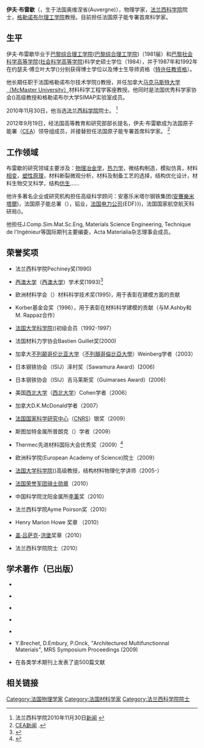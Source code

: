 {{Infobox Scientist
|name              = 伊夫·布雷歇
|box_width         =
|image             =
|image_size        =
|caption           =
|birth_date        =
|birth_place       = 
|death_date        = 
|death_place       = 
|residence  = 
|citizenship = 
|nationality       = {{FRA}}
|ethnicity         = 
|field             =  [[材料学|材料学]]
|work_institutions = [[格勒诺布尔理工学院|格勒诺布尔理工学院]]<br>[[麥馬士達大學|麥馬士達大學]]
|alma_mater        = 
|doctoral_advisor  = 
|doctoral_students = 
|known_for         = 
|author_abbrev_bot =
|author_abbrev_zoo = 
|influences        = 
|influenced        = 
|prizes            = 法国国家科学研究中心银奖
|religion = 
|footnotes = 
|signature         =
}}

'''伊夫·布雷歇'''（{{lang-fr|'''Yves Bréchet'''}}，{{bd|1961年|10月12日|catIdx=Brechet}}生于法国奥维涅省(Auvergne)），物理学家，[[法兰西科学院|法兰西科学院]]院士，[[格勒诺布尔理工学院|格勒诺布尔理工学院]]教授。目前担任法国原子能专署首席科学家。

==生平==
伊夫·布雷歇毕业于[[巴黎综合理工学院|巴黎综合理工学院]]([[巴黎综合理工学院|巴黎综合理工学院]])（1981届）和[[社会科学高等学院|巴黎社会科学高等学院]]([[社会科学高等学院|社会科学高等学院]])科学史硕士学位（1984），并于1987年和1992年在约瑟夫·傅立叶大学({{tsl|en|Joseph Fourier University|}})分别获得博士学位以及博士生导师资格（[[特许任教资格|特许任教资格]]）。

他长期任职于法国格勒诺布尔技术学院({{tsl|en|Grenoble INP|}})教授，并任加拿大[[麥馬士達大學|马克马斯特大学（McMaster University）]]材料科学工程学客座教授。他同时是法国优秀科学家协会({{tsl|en|Institut Universitaire de France|}})高级教授和格勒诺布尔大学SIMAP实验室成员。

2010年11月30日，他当选[[法兰西科学院|法兰西科学院]]院士。
<ref>法兰西科学院2010年11月30日[http://www.academie-sciences.fr/actualites/nouvelles.htm 新闻] {{Wayback|url=http://www.academie-sciences.fr/actualites/nouvelles.htm |date=20100808193803 }}</ref>

2012年9月19日，经法国高等教育和研究部部长提名，伊夫·布雷歇成为法国原子能署（[[原子能和替代能源委员会|CEA]]）领导组成员，并接替{{tsl|en|Catherine Cesarsky|}}担任法国原子能专署首席科学家。
<ref>[http://www.cea.fr/le-cea/actualites/nomination-hc-89497 CEA新闻] {{Wayback|url=http://www.cea.fr/le-cea/actualites/nomination-hc-89497 |date=20130112134738 }}.</ref>

==工作领域==

布雷歇的研究领域主要涉及：[[物理冶金|物理冶金学]]，[[热力学|热力学]]，微结构制造，模拟仿真，材料[[相变|相变]]，[[塑性原理|塑性原理]]，材料断裂微观分析，材料及制备工艺的选择，结构优化设计，材料生物交叉科学，结构[[仿生学|仿生]]……

他许多著名企业或研究机构担任高级科学顾问：安塞乐米塔尔钢铁集团([[安賽樂米塔爾|安賽樂米塔爾]])，法国原子能总署（{{tsl|en|Commissariat à l'énergie atomique|}}），{{tsl|en|Rio Tinto Alcan|}}铝业，[[法国电力公司|法国电力公司]](EDF}})，法国国家航空航天科研局({{tsl|en|Office National d'Études et de Recherches Aérospatiales||ONERA}})。

他担任J.Comp.Sim.Mat.Sc.Eng, Materials Science Engineering, Technique de l'Ingénieur等国际期刊主要编委，Acta Materialia杂志理事会成员。

==荣誉奖项==
* 法兰西科学院Pechiney奖(1990)

* [[西澳大学|西澳大学]]（[[西澳大学|西澳大学]]）{{tsl|en|Robert Gledden||Gledden}}学术奖(1993)<ref>{{Cite web |url=http://www.ias.uwa.edu.au/gledden-fellows/history |title=History of the Gledden Fellowships |accessdate=2011-03-08 |archive-date=2009-09-13 |archive-url=https://web.archive.org/web/20090913182701/http://www.ias.uwa.edu.au/gledden-fellows/history |dead-url=no }}</ref>

* 欧洲材料学会（{{tsl|en|FEMS|}}）材料科学技术奖(1995)，用于表彰在建模方面的贡献

* Korber基金会奖（1996），用于表彰在材料科学建模的贡献（与M.Ashby和M. Rappaz合作）

* [[法国大学科学院|法国大学科学院]]({{tsl|en|Institut universitaire de France|}})初级会员（1992-1997）

* 法国材料力学协会Bastien Guillet奖(2000)

* 加拿大[[不列顛哥倫比亞大學|不列颠哥伦比亚大学]]（[[不列顛哥倫比亞大學|不列顛哥倫比亞大學]]）Weinberg学者（2003）

* 日本钢铁协会（ISIJ）泽村奖（Sawamura Award）(2006)

* 日本钢铁协会（ISIJ）吉马莱斯奖（Guimaraes Award）(2006)

* 美国[[西北大学_(伊利诺州)|西北大学]]（[[西北大学_(伊利诺伊州)|西北大学]]）Cohen学者（2006）

* 加拿大D.K.McDonald学者（2007）

* [[法國國家科學研究中心|法国国家科学研究中心]]（[[法國國家科學研究中心|CNRS]]）银奖（2009）

* 斯图加特金属所普朗克（{{tsl|en|Max Planck Institute for Metals Research|}}）学者（2009）

* Thermec先进材料国际大会优秀奖（2009）<ref>{{Cite web |url=http://www.thermec.uow.edu.au/ |title=Distinguished Award Recipients |accessdate=2011-03-09 |archive-date=2011-03-01 |archive-url=https://web.archive.org/web/20110301184353/http://thermec.uow.edu.au/ |dead-url=no }}</ref>

* 欧洲科学院(European Academy of Science)院士（2009）

* [[法国大学科学院|法国大学科学院]]({{tsl|en|Institut universitaire de France|}})高级教授，结构材料物理化学讲师（2005-）

* [[法國榮譽軍團勳章|法国荣誉军团骑士勋章]]（2010）

* 中国科学院沈阳金属所[[李薰|李薰]]奖（2010）

* 法兰西科学院Ayme Poirson奖（2010）

* Henry Marion Howe 奖章 （2010）

* [[约瑟夫·路易·盖-吕萨克|盖·吕萨克]]-[[亚历山大·冯·洪堡|洪堡]]奖章（2010）

* 法兰西科学院院士（2010）

==学术著作（已出版）==

* {{cite book
| author=M.F. Ashby, D.R.H Jones, Y. Bréchet, J. Courbon, M. Dupeux
| title=[[Référence:Matériaux._Tome_1,_Propriétés,_applications_et_conception_(M.F._Ashby,_D.R.H_Jones,_Y._Bréchet,_J._Courbon,_M._Dupeux)|Matériaux. Tome 1, Propriétés, applications et conception]]
| publisher=Dunod
| year=2008
| isbn=978-2100509010
}}

* {{cite book
| author=J. Agren, Y. Bréchet, C. Hutchinson, J. Philibert, G. Purdy
| title=[[Référence:Thermodynamics_and_Phase_Tranformations._The_Selected_Works_of_Mats_Hillert_(J._Agren,_Y._Bréchet,_C._Hutchinson,_J._Philibert,_G._Purdy)|Thermodynamics and Phase Tranformations]]
| publisher=EDP Sciences
| year=2006
| isbn=2-86883-889-8
}}

* {{cite book
| author=J. Philibert, A. Vignes, Y. Bréchet, P. Combrade
| title=[[Référence:Métallurgie,_du_minerai_au_matériau_(Jean_Philibert,_Alain_Vignes,_Yves_Bréchet,_Pierre_Combrade)|Métallurgie, du minerai au matériau]]
| publisher=Dunod
| year=2002
| isbn=9-782100-063130
}}

* {{cite book
| author=L. Salvo, Y. Bréchet, M.F. Ashby
| title=[[Référence:Traité_des_matériaux._Tome_20,_Sélection_des_matériaux_et_des_procédés_de_mise_en_oeuvre_(Luc_Salvo,_Yves_Bréchet,_Mike_F._Ashby)|Traité des matériaux, Tome 20, Sélection des matériaux et des procédés de mise en oeuvre]]
| publisher=PPUR
| year=2001
| isbn=2-88074-473-3
}}

* {{cite book
| author=Y. Bréchet
| title=[[Référence:EUROMAT_99._Volume_3,_Microstructures,_Mechanical_Properties_and_Processes_(Yves_Bréchet)|EUROMAT 99. Volume 3, Microstructures, Mechanical Properties and Processes]]
| publisher=Vch
| year=2000
| isbn=3-527-30122-4
}}

* Y.Brechet, D.Embury, P.Onck, ''"''Architectured Multifunctionnal Materials''"'', MRS Symposium Proceedings (2009)

* 在各类学术期刊上发表了逾500篇文献

== 相关链接 ==
<references />

{{Authority control}}
{{DEFAULTSORT:Brechet, Yves}}
[[Category:法国物理学家|Category:法国物理学家]]
[[Category:法国材料学家|Category:法国材料学家]]
[[Category:法兰西科学院院士|Category:法兰西科学院院士]]